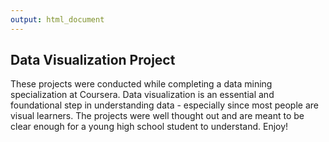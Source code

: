 ```yaml
---
output: html_document
---
```


## Data Visualization Project
These projects were conducted while completing a data mining specialization at Coursera. Data visualization is an essential and foundational step in understanding data - especially since most people are visual learners. The projects were well thought out and are meant to be clear enough for a young high school student to understand. Enjoy! 



 